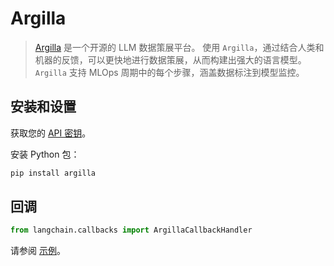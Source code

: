 # Argilla

>[Argilla](https://argilla.io/) 是一个开源的 LLM 数据策展平台。
> 使用 `Argilla`，通过结合人类和机器的反馈，可以更快地进行数据策展，从而构建出强大的语言模型。`Argilla` 支持 MLOps 周期中的每个步骤，涵盖数据标注到模型监控。

## 安装和设置

获取您的 [API 密钥](https://platform.openai.com/account/api-keys)。

安装 Python 包：

```bash
pip install argilla
```

## 回调

```python
from langchain.callbacks import ArgillaCallbackHandler
```

请参阅 [示例](/docs/integrations/callbacks/argilla)。